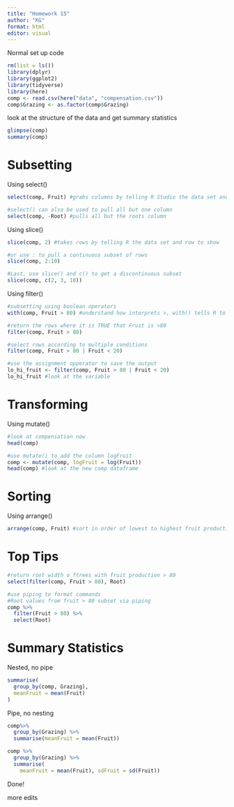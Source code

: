 ```yaml
---
title: "Homework 15"
author: "KG"
format: html
editor: visual
---
```


Normal set up code

```r
rm(list = ls())
library(dplyr)
library(ggplot2)
library(tidyverse)
library(here)
comp <- read.csv(here("data", "compensation.csv"))
comp$Grazing <- as.factor(comp$Grazing)
```

look at the structure of the data and get summary statistics

```r
glimpse(comp)
summary(comp)
```

# Subsetting

Using select()

```r
select(comp, Fruit) #grabs columns by telling R Studio the data set and column
```

```r
#select() can also be used to pull all but one column
select(comp, -Root) #pulls all but the roots column
```

Using slice()

```r
slice(comp, 2) #takes rows by telling R the data set and row to show
```

```r
#or use : to pull a continuous subset of rows
slice(comp, 2:10)
```

```r
#Last, use slice() and c() to get a discontinuous subset
slice(comp, c(2, 3, 10))
```

Using filter()

```r
#subsetting using boolean operators
with(comp, Fruit > 80) #understand how interprets >, with() tells R to look in the data frame, do what comes next and then stop looking. Identifies where the Fruit value is >80 (true) and <80 (false)
```

```r
#return the rows where it is TRUE that Fruit is >80
filter(comp, Fruit > 80)
```

```r
#select rows according to multiple conditions
filter(comp, Fruit > 80 | Fruit < 20)
```

```r
#use the assignment opperator to save the output
lo_hi_fruit <- filter(comp, Fruit > 80 | Fruit < 20)
lo_hi_fruit #look at the variable
```

# Transforming

Using mutate()

```r
#look at compensation now
head(comp)

#use mutate() to add the column logFruit
comp <- mutate(comp, logFruit = log(Fruit))
head(comp) #look at the new comp dataframe
```

# Sorting

Using arrange()

```r
arrange(comp, Fruit) #sort in order of lowest to highest fruit production
```

# Top Tips

```r
#return root width o ftrees with fruit production > 80
select(filter(comp, Fruit > 80), Root)
```

```r
#use piping to format commands 
#Root values from fruit > 80 subset via piping
comp %>%
  filter(Fruit > 80) %>%
  select(Root)
```

# Summary Statistics

Nested, no pipe

```r
summarise(
  group_by(comp, Grazing),
  meanFruit = mean(Fruit)
)
```

Pipe, no nesting

```r
comp%>% 
  group_by(Grazing) %>%
  summarise(meanFruit = mean(Fruit))
```

```r
comp %>% 
  group_by(Grazing) %>%
  summarise(
    meanFruit = mean(Fruit), sdFruit = sd(Fruit))
```

Done!

more edits
